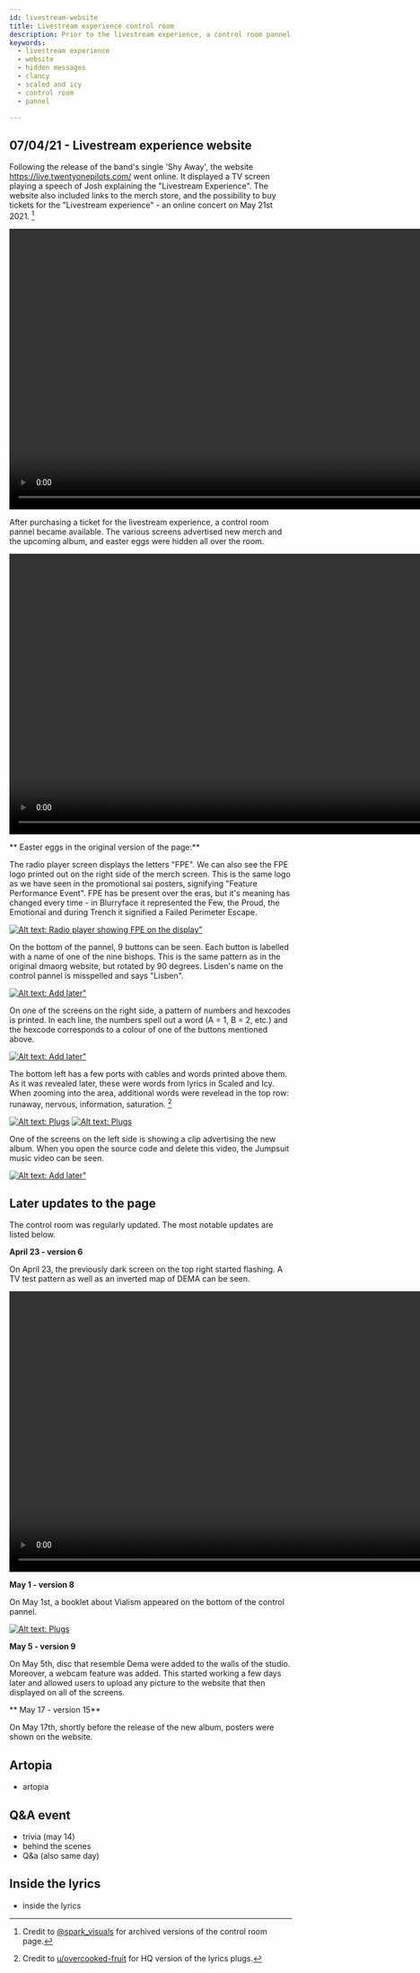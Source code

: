```yaml
---
id: livestream-website
title: Livestream experience control room 
description: Prior to the livestream experience, a control room pannel with many easter eggs was shown on the website.
keywords:
  - livestream experience
  - website 
  - hidden messages
  - clancy
  - scaled and icy
  - control room
  - pannel

---
```


## 07/04/21 - Livestream experience website

Following the release of the band's single 'Shy Away', the website https://live.twentyonepilots.com/ went online. It displayed a TV screen playing a speech of Josh explaining the "Livestream Experience". 
The website also included links to the merch store, and the possibility to buy tickets for the "Livestream experience" - an online concert on May 21st 2021. [^1]

<video controls height="500px">
  <source src={intro}/>
</video>

After purchasing a ticket for the livestream experience, a control room pannel became available. The various screens advertised new merch and the upcoming album, and easter eggs were hidden all over the room.

<video controls height="500px">
  <source src={v1}/>
</video>

** Easter eggs in the original version of the page:**


The radio player screen displays the letters "FPE". We can also see the FPE logo printed out on the right side of the merch screen. This is the same logo as we have seen in the promotional sai posters, signifying "Feature Performance Event". FPE has be present over the eras, but it's meaning has changed every time -  in Blurryface it represented the Few, the Proud, the Emotional and during Trench it signified a Failed Perimeter Escape. 

[![Alt text: Radio player showing FPE on the display"](./assets/fpe.png)](./assets/fpe.png)

On the bottom of the pannel, 9 buttons can be seen. Each button is labelled with a name of one of the nine bishops. This is the same pattern as in the original dmaorg website, but rotated by 90 degrees. Lisden's name on the control pannel is misspelled and says "Lisben".

[![Alt text: Add later"](./assets/bishopcircles.png)](./assets/bishopcircles.png)

On one of the screens on the right side, a pattern of numbers and hexcodes is printed. In each line, the numbers spell out a word (A = 1, B = 2, etc.) and the hexcode corresponds to a colour of one of the buttons mentioned above. 

[![Alt text: Add later"](./assets/screen2.png)](./assets/screen2.png)

The bottom left has a few ports with cables and words printed above them. As it was revealed later, these were words from lyrics in Scaled and Icy. When zooming into the area, additional words were revelead in the top row: runaway, nervous, information, saturation. [^2]

[![Alt text: Plugs](./assets/plugs.png)](./assets/plugs.png)
[![Alt text: Plugs](./assets/plugs2.png)](./assets/plugs2.png)

One of the screens on the left side is showing a clip advertising the new album. When you open the source code and delete this video, the Jumpsuit music video can be seen.

[![Alt text: Add later"](./assets/hds.gif)](./assets/hds.gif)


## Later updates to the page

The control room was regularly updated. The most notable updates are listed below.

**April 23 - version 6**

On April 23, the previously dark screen on the top right started flashing. A TV test pattern as well as an inverted map of DEMA can be seen.

<video controls height="500px">
  <source src={v6}/>
</video>

**May 1 - version 8**

On May 1st, a booklet about Vialism appeared on the bottom of the control pannel.

[![Alt text: Plugs](./assets/vialism.png)](./assets/vialism.png)

**May 5 - version 9**

On May 5th, disc that resemble Dema were added to the walls of the studio.
Moreover, a webcam feature was added. This started working a few days later and allowed users to upload any picture to the website that then displayed on all of the screens.

** May 17 -  version 15**

On May 17th, shortly before the release of the new album, posters were shown on the website.



## Artopia
- artopia 

## Q&A event
- trivia (may 14)
- behind the scenes
- Q&a (also same day)


## Inside the lyrics
- inside the lyrics





[^1]: Credit to [@spark_visuals](https://twitter.com/spark_visuals) for archived versions of the control room page.
[^2]: Credit to [u/overcooked-fruit](https://www.reddit.com/r/twentyonepilots/comments/njlxll/control_room_plugslyrics_please_share_your/) for HQ version of the lyrics plugs.
